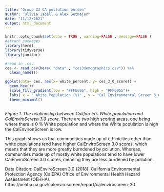 ```yaml
---
title: "Group 33 CA pollution burden"
author: "Olivia Isbell & Alex Setmajer"
date: "11/12/2021"
output: html_document
---
```


```r
knitr::opts_chunk$set(echo = TRUE , warning=FALSE , message=FALSE )
#attach packages 
library(here)
library(tidyverse) 
library(janitor)
```

```r
#read in .csv 
ces <- read_csv(here( "data" , "ces3demographics.csv")) %>% 
  clean_names() 
```

```r
ggplot(data= ces, aes(x= white_percent, y= ces_3_0_score)) +
  geom_hex()+ 
  scale_fill_gradient(low = "#FFE666", high = "#FF0055")+
  labs( x = " White Population (%)" , y = "Cal Environmental Screen 3.0" , caption = "Data from CalEnviroScreen 3.0")+ 
  theme_minimal()
  
```

*Figure 1. The relationship between California's White population and CalEnviroScreen 3.0 score.* There are two high scoring areas, one being where there is 0 % White population and where the White population is high the CalEnvironScreen is low. 

This graph shows us that communities made up of ethinicities other than white populations tend have higher CalEnviroScreen 3.0 scores, which means that they are more greatly burndened by pollution. Whereas, communities made up of mostly white populations tend to have lower CalEnviroScreen 3.0 scores, meaning they are less burdened by pollution.

Data Citation: CalEnviroScreen 3.0 (2018). California Environmental Protection Agency (CalEPA) Office of Environmental Health Hazard Assessment (OEHHA). https://oehha.ca.gov/calenviroscreen/report/calenviroscreen-30

